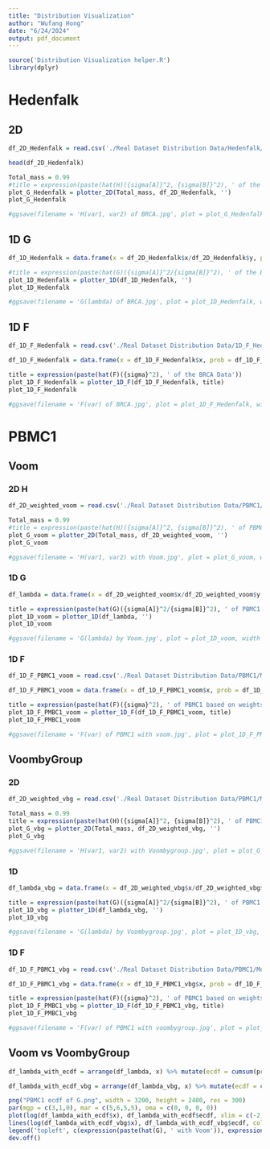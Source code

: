 ```yaml
---
title: "Distribution Visualization"
author: "Wufang Hong"
date: "6/24/2024"
output: pdf_document
---
```


```r
source('Distribution Visualization helper.R')
library(dplyr)
```

# Hedenfalk

## 2D

```r
df_2D_Hedenfalk = read.csv('./Real Dataset Distribution Data/Hedenfalk/2D_Hedenfalk.csv')
```

```r
head(df_2D_Hedenfalk)
```


```r
Total_mass = 0.99
#title = expression(paste(hat(H)({sigma[A]}^2, {sigma[B]}^2), ' of the BRCA Data (Threshold = 0.99)'))
plot_G_Hedenfalk = plotter_2D(Total_mass, df_2D_Hedenfalk, '')
plot_G_Hedenfalk
```

```r
#ggsave(filename = 'H(var1, var2) of BRCA.jpg', plot = plot_G_Hedenfalk, width = 12, height = 10, dpi = 500)
```

## 1D G

```r
df_1D_Hedenfalk = data.frame(x = df_2D_Hedenfalk$x/df_2D_Hedenfalk$y, prob = df_2D_Hedenfalk$prob)
```

```r
#title = expression(paste(hat(G)({sigma[A]}^2/{sigma[B]}^2), ' of the BRCA Data'))
plot_1D_Hedenfalk = plotter_1D(df_1D_Hedenfalk, '')
plot_1D_Hedenfalk
```

```r
#ggsave(filename = 'G(lambda) of BRCA.jpg', plot = plot_1D_Hedenfalk, width = 8, height = 6, dpi = 500)
```

## 1D F

```r
df_1D_F_Hedenfalk = read.csv('./Real Dataset Distribution Data/1D_F_Hedenfalk.csv')
```


```r
df_1D_F_Hedenfalk = data.frame(x = df_1D_F_Hedenfalk$x, prob = df_1D_F_Hedenfalk$prob)
```

```r
title = expression(paste(hat(F)({sigma}^2), ' of the BRCA Data'))
plot_1D_F_Hedenfalk = plotter_1D_F(df_1D_F_Hedenfalk, title)
plot_1D_F_Hedenfalk
```

```r
#ggsave(filename = 'F(var) of BRCA.jpg', plot = plot_1D_F_Hedenfalk, width = 8, height = 6, dpi = 500)
```

# PBMC1

## Voom

### 2D H

```r
df_2D_weighted_voom = read.csv('./Real Dataset Distribution Data/PBMC1/Mod vs HC/2D_weighted_voom_ModHC.csv')
```

```r
Total_mass = 0.99
#title = expression(paste(hat(H)({sigma[A]}^2, {sigma[B]}^2), ' of PBMC1 based on Weights Estimated by Voom (Threshold = 0.99)'))
plot_G_voom = plotter_2D(Total_mass, df_2D_weighted_voom, '')
plot_G_voom
```

```r
#ggsave(filename = 'H(var1, var2) with Voom.jpg', plot = plot_G_voom, width = 12, height = 10, dpi = 500)
```

### 1D G

```r
df_lambda = data.frame(x = df_2D_weighted_voom$x/df_2D_weighted_voom$y, prob = df_2D_weighted_voom$prob)
```

```r
title = expression(paste(hat(G)({sigma[A]}^2/{sigma[B]}^2), ' of PBMC1 based on Weights estimated by Voom'))
plot_1D_voom = plotter_1D(df_lambda, '')
plot_1D_voom
```

```r
#ggsave(filename = 'G(lambda) by Voom.jpg', plot = plot_1D_voom, width = 8, height = 6, dpi = 500)
```

### 1D F

```r
df_1D_F_PBMC1_voom = read.csv('./Real Dataset Distribution Data/PBMC1/Mod vs HC/1D_F_PBMC1_voom_ModHC.csv')
```

```r
df_1D_F_PBMC1_voom = data.frame(x = df_1D_F_PBMC1_voom$x, prob = df_1D_F_PBMC1_voom$prob)
```

```r
title = expression(paste(hat(F)({sigma}^2), ' of PBMC1 based on weights estimated by Voom'))
plot_1D_F_PMBC1_voom = plotter_1D_F(df_1D_F_PBMC1_voom, title)
plot_1D_F_PMBC1_voom
```

```r
#ggsave(filename = 'F(var) of PBMC1 with voom.jpg', plot = plot_1D_F_PMBC1_voom, width = 8, height = 6, dpi = 500)
```

## VoombyGroup

### 2D

```r
df_2D_weighted_vbg = read.csv('./Real Dataset Distribution Data/PBMC1/Mod vs HC/2D_weighted_vbg_ModHC.csv')
```

```r
Total_mass = 0.99
title = expression(paste(hat(H)({sigma[A]}^2, {sigma[B]}^2), ' of PBMC1 based on Weights estimated by VoombyGroup (Threshold = 0.99)'))
plot_G_vbg = plotter_2D(Total_mass, df_2D_weighted_vbg, '')
plot_G_vbg
```

```r
#ggsave(filename = 'H(var1, var2) with Voombygroup.jpg', plot = plot_G_vbg, width = 12, height = 10, dpi = 500)
```

### 1D

```r
df_lambda_vbg = data.frame(x = df_2D_weighted_vbg$x/df_2D_weighted_vbg$y, prob = df_2D_weighted_vbg$prob)
```

```r
title = expression(paste(hat(G)({sigma[A]}^2/{sigma[B]}^2), ' of PBMC1 based on Weights estimated by VoombyGroup'))
plot_1D_vbg = plotter_1D(df_lambda_vbg, '')
plot_1D_vbg
```

```r
#ggsave(filename = 'G(lambda) by Voombygroup.jpg', plot = plot_1D_vbg, width = 8, height = 6, dpi = 500)
```

### 1D F

```r
df_1D_F_PBMC1_vbg = read.csv('./Real Dataset Distribution Data/PBMC1/Mod vs HC/1D_F_PBMC1_vbg_ModHC.csv')
```

```r
df_1D_F_PBMC1_vbg = data.frame(x = df_1D_F_PBMC1_vbg$x, prob = df_1D_F_PBMC1_vbg$prob)
```

```r
title = expression(paste(hat(F)({sigma}^2), ' of PBMC1 based on weights estimated by VoombyGroup'))
plot_1D_F_PMBC1_vbg = plotter_1D_F(df_1D_F_PBMC1_vbg, title)
plot_1D_F_PMBC1_vbg
```

```r
#ggsave(filename = 'F(var) of PBMC1 with voombygroup.jpg', plot = plot_1D_F_PMBC1_vbg, width = 8, height = 6, dpi = 500)
```

## Voom vs VoombyGroup

```r
df_lambda_with_ecdf = arrange(df_lambda, x) %>% mutate(ecdf = cumsum(prob))
```

```r
df_lambda_with_ecdf_vbg = arrange(df_lambda_vbg, x) %>% mutate(ecdf = cumsum(prob))
```

```r
png("PBMC1 ecdf of G.png", width = 3200, height = 2400, res = 300)
par(mgp = c(3,1,0), mar = c(5,6,5,5), oma = c(0, 0, 0, 0))
plot(log(df_lambda_with_ecdf$x), df_lambda_with_ecdf$ecdf, xlim = c(-2, 2), lwd = 3, type = 'l', col = 'blue', xlab = expression(log(lambda[i])), ylab = expression(hat(G)(lambda[i])), cex.lab = 2, cex.axis = 1.5 )
lines(log(df_lambda_with_ecdf_vbg$x), df_lambda_with_ecdf_vbg$ecdf, col = 'black', lwd = 3, type = 'l')
legend('topleft', c(expression(paste(hat(G), ' with Voom')), expression(paste(hat(G), ' with VoombyGroup'))), col = c('blue', 'black'), lwd=2, lty = 1, cex = 1.4 )
dev.off()
```


